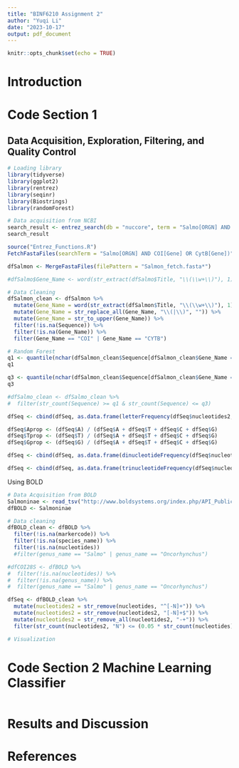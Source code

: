 ```yaml
---
title: "BINF6210 Assignment 2"
author: "Yuqi Li"
date: "2023-10-17"
output: pdf_document
---
```


```r
knitr::opts_chunk$set(echo = TRUE)
```

# Introduction

# Code Section 1 
## Data Acquisition, Exploration, Filtering, and Quality Control
```r
# Loading library
library(tidyverse)
library(ggplot2)
library(rentrez)
library(seqinr)
library(Biostrings)
library(randomForest)
```


```r
# Data acquisition from NCBI
search_result <- entrez_search(db = "nuccore", term = "Salmo[ORGN] AND (COI[Gene] OR CytB[Gene])" , use_history = T, retmax = 2000)
search_result

source("Entrez_Functions.R")
FetchFastaFiles(searchTerm = "Salmo[ORGN] AND COI[Gene] OR CytB[Gene])", seqsPerFile = 100, fastaFileName = "Salmon_fetch.fasta")

dfSalmon <- MergeFastaFiles(filePattern = "Salmon_fetch.fasta*")

#dfSalmo$Gene_Name <- word(str_extract(dfSalmo$Title, "\\(\\w+\\)"), 1)
```
```r
# Data Cleaning
dfSalmon_clean <- dfSalmon %>% 
  mutate(Gene_Name = word(str_extract(dfSalmon$Title, "\\(\\w+\\)"), 1)) %>% 
  mutate(Gene_Name = str_replace_all(Gene_Name, "\\(|\\)", "")) %>% 
  mutate(Gene_Name = str_to_upper(Gene_Name)) %>% 
  filter(!is.na(Sequence)) %>% 
  filter(!is.na(Gene_Name)) %>% 
  filter(Gene_Name == "COI" | Gene_Name == "CYTB")
```


```r
# Random Forest 
q1 <- quantile(nchar(dfSalmon_clean$Sequence[dfSalmon_clean$Gene_Name == "COI"]), probs = 0.25, na.rm = TRUE)
q1

q3 <- quantile(nchar(dfSalmon_clean$Sequence[dfSalmon_clean$Gene_Name == "COI"]), probs = 0.75, na.rm = TRUE)
q3

#dfSalmo_clean <- dfSalmo_clean %>%
#  filter(str_count(Sequence) >= q1 & str_count(Sequence) <= q3)
```

```r
dfSeq <- cbind(dfSeq, as.data.frame(letterFrequency(dfSeq$nucleotides2, letters = c("A", "C","G", "T"))))

dfSeq$Aprop <- (dfSeq$A) / (dfSeq$A + dfSeq$T + dfSeq$C + dfSeq$G)
dfSeq$Tprop <- (dfSeq$T) / (dfSeq$A + dfSeq$T + dfSeq$C + dfSeq$G)
dfSeq$Gprop <- (dfSeq$G) / (dfSeq$A + dfSeq$T + dfSeq$C + dfSeq$G)

dfSeq <- cbind(dfSeq, as.data.frame(dinucleotideFrequency(dfSeq$nucleotides2, as.prob = TRUE)))

dfSeq <- cbind(dfSeq, as.data.frame(trinucleotideFrequency(dfSeq$nucleotides2, as.prob = TRUE)))
```




Using BOLD
```r
# Data Acquisition from BOLD
Salmoninae <- read_tsv("http://www.boldsystems.org/index.php/API_Public/combined?taxon=Salmoninae&format=tsv")
dfBOLD <- Salmoninae
```

```r
# Data cleaning
dfBOLD_clean <- dfBOLD %>% 
  filter(!is.na(markercode)) %>% 
  filter(!is.na(species_name)) %>% 
  filter(!is.na(nucleotides))
  #filter(genus_name == "Salmo" | genus_name == "Oncorhynchus")

#dfCOI28S <- dfBOLD %>%
#  filter(!is.na(nucleotides)) %>%
#  filter(!is.na(genus_name)) %>% 
#  filter(genus_name == "Salmo" | genus_name == "Oncorhynchus")

dfSeq <- dfBOLD_clean %>%
  mutate(nucleotides2 = str_remove(nucleotides, "^[-N]+")) %>%
  mutate(nucleotides2 = str_remove(nucleotides2, "[-N]+$")) %>%
  mutate(nucleotides2 = str_remove_all(nucleotides2, "-+")) %>%
  filter(str_count(nucleotides2, "N") <= (0.05 * str_count(nucleotides)))
```

```r
# Visualization
```


# Code Section 2 Machine Learning Classifier
```r

```

# Results and Discussion

# References
